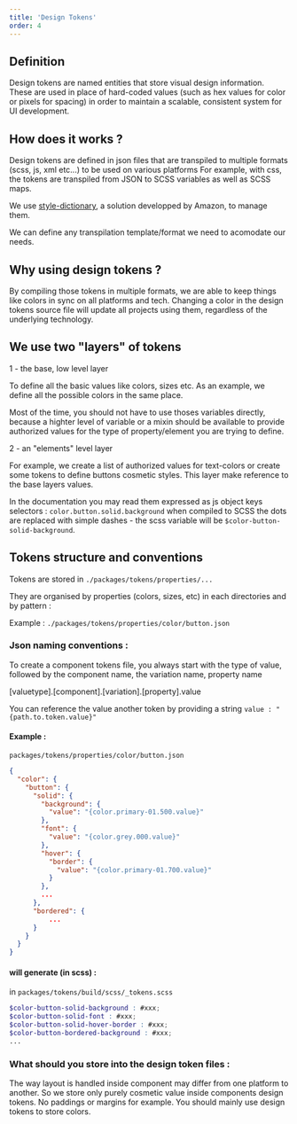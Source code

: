 ```yaml
---
title: 'Design Tokens'
order: 4
---
```


## Definition

Design tokens are named entities that store visual design information. These are used in place of hard-coded values (such as hex values for color or pixels for spacing) in order to maintain a scalable, consistent system for UI development.

## How does it works ?

Design tokens are defined in json files that are transpiled to multiple formats (scss, js, xml etc...) to be used on various platforms
For example, with css, the tokens are transpiled from JSON to SCSS variables as well as SCSS maps.

We use [style-dictionary](https://github.com/amzn/style-dictionary), a solution developped by Amazon, to manage them.

We can define any transpilation template/format we need to acomodate our needs.

## Why using design tokens ?

By compiling those tokens in multiple formats, we are able to keep things like colors in sync on all platforms and tech.
Changing a color in the design tokens source file will update all projects using them, regardless of the underlying technology.

## We use two "layers" of tokens

1 - the base, low level layer

To define all the basic values like colors, sizes etc.
As an example, we define all the possible colors in the same place.

Most of the time, you should not have to use thoses variables directly, because a highter level of variable or a mixin should be available to provide authorized values for the type of property/element you are trying to define.

2 - an "elements" level layer

For example, we create a list of authorized values for text-colors or create some tokens to define buttons cosmetic styles. This layer make reference to the base layers values.

In the documentation you may read them expressed as js object keys selectors : `color.button.solid.background` when compiled to SCSS the dots are replaced with simple dashes - the scss variable will be `$color-button-solid-background`.

## Tokens structure and conventions

Tokens are stored in `./packages/tokens/properties/...`

They are organised by properties (colors, sizes, etc) in each directories and by pattern :

Example : `./packages/tokens/properties/color/button.json`

### Json naming conventions :

To create a component tokens file, you always start with the type of value, followed by the component name, the variation name, property name

[valuetype].[component].[variation].[property].value

You can reference the value another token by providing a string `value : "{path.to.token.value}"`

#### Example :

`packages/tokens/properties/color/button.json`

```json
{
  "color": {
    "button": {
      "solid": {
        "background": {
          "value": "{color.primary-01.500.value}"
        },
        "font": {
          "value": "{color.grey.000.value}"
        },
        "hover": {
          "border": {
            "value": "{color.primary-01.700.value}"
          }
        },
        ...
      },
      "bordered": {
          ...
      }
    }
  }
}
```

#### will generate (in scss) :

in `packages/tokens/build/scss/_tokens.scss`

```scss
$color-button-solid-background : #xxx;
$color-button-solid-font : #xxx;
$color-button-solid-hover-border : #xxx;
$color-button-bordered-background : #xxx;
...
```

### What should you store into the design token files :

The way layout is handled inside component may differ from one platform to another.
So we store only purely cosmetic value inside components design tokens. No paddings or margins for example.
You should mainly use design tokens to store colors.
